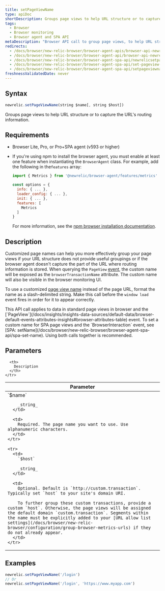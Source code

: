 ```yaml
---
title: setPageViewName
type: apiDoc
shortDescription: Groups page views to help URL structure or to capture the URL&#039;s routing information.
tags:
  - Browser
  - Browser monitoring
  - Browser agent and SPA API
metaDescription: "Browser API call to group page views, to help URL structure or help capture the URL's routing information."
redirects:
  - /docs/browser/new-relic-browser/browser-agent-apis/browser-api-newrelicsetpageviewname
  - /docs/browser/new-relic-browser/browser-agent-api/browser-api-newrelicsetpageviewname
  - /docs/browser/new-relic-browser/browser-agent-spa-api/newrelicsetpageviewname-browser-agent-api
  - /docs/browser/new-relic-browser/browser-agent-spa-api/set-pageview-name
  - /docs/browser/new-relic-browser/browser-agent-spa-api/setpageviewname-browser-agent-api
freshnessValidatedDate: never
---
```



## Syntax

```js
newrelic.setPageViewName(string $name[, string $host])
```

Groups page views to help URL structure or to capture the URL's routing information.

## Requirements

* Browser Lite, Pro, or Pro+SPA agent (v593 or higher)
* If you're using npm to install the browser agent, you must enable at least one feature when instantiating the `BrowserAgent` class. For example, add the following in the`features` array:

  ```js
  import { Metrics } from '@newrelic/browser-agent/features/metrics'

  const options = {
    info: { ... },
    loader_config: { ... },
    init: { ... },
    features: [
      Metrics
    ]
  }
  ```

  For more information, see the [npm browser installation documentation](https://www.npmjs.com/package/@newrelic/browser-agent#new-relic-browser-agent).

## Description

Customized page names can help you more effectively group your page views if your URL structure does not provide useful groupings or if the browser agent doesn't capture the part of the URL where routing information is stored. When querying the `PageView` [event](/docs/using-new-relic/data/understand-data/new-relic-data-types#event-data), the custom name will be exposed as the `browserTransactionName` attribute. The custom name will also be visible in the browser monitoring UI.

To use a customized [page view name](/docs/browser/new-relic-browser/additional-standard-features/page-views-insights-your-sites-popularity) instead of the page URL, format the name as a slash-delimited string. Make this call before the `window load` event fires in order for it to appear correctly.

<Callout variant="tip">
  This API call applies to data in standard page views in browser and the [`PageView`](/docs/insights/insights-data-sources/default-data/browser-default-events-attributes-insights#browser-attributes-table) event. To set a custom name for SPA page views and the `BrowserInteraction` event, see [SPA: setName](/docs/browser/new-relic-browser/browser-agent-spa-api/spa-set-name). Using both calls together is recommended.
</Callout>

## Parameters

<table>
  <thead>
    <tr>
      <th width="25%">
        Parameter
      </th>

      <th>
        Description
      </th>
    </tr>
  </thead>

  <tbody>
    <tr>
      <td>
        `$name`

        _string_
      </td>

      <td>
        Required. The page name you want to use. Use alphanumeric characters.
      </td>
    </tr>

    <tr>
      <td>
        `$host`

        _string_
      </td>

      <td>
        Optional. Default is `http://custom.transaction`. Typically set `host` to your site's domain URI.

        To further group these custom transactions, provide a custom `host`. Otherwise, the page views will be assigned the default domain `custom.transaction`. Segments within the name must be explicitly added to your [URL allow list settings](/docs/browser/new-relic-browser/configuration/group-browser-metrics-urls) if they do not already appear.
      </td>
    </tr>
  </tbody>
</table>

## Examples

```js
newrelic.setPageViewName('/login')
// Or
newrelic.setPageViewName('/login', 'https://www.myapp.com')
```
